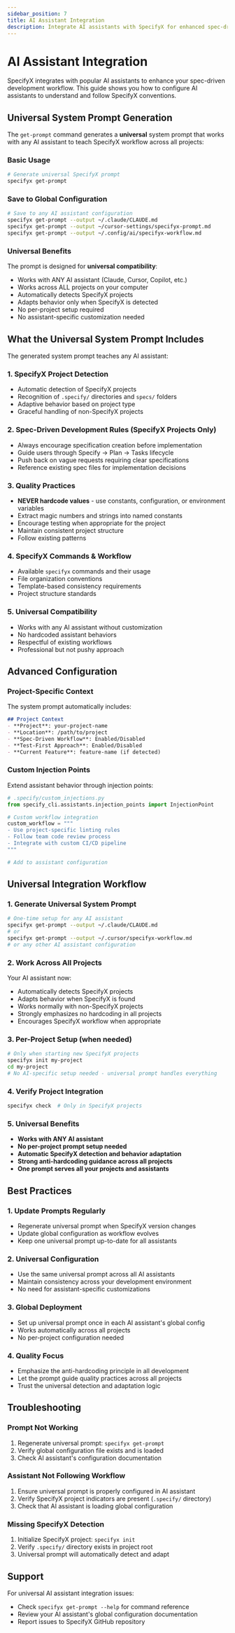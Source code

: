 ```yaml
---
sidebar_position: 7
title: AI Assistant Integration
description: Integrate AI assistants with SpecifyX for enhanced spec-driven development
---
```


# AI Assistant Integration

SpecifyX integrates with popular AI assistants to enhance your spec-driven development workflow. This guide shows you how to configure AI assistants to understand and follow SpecifyX conventions.

## Universal System Prompt Generation

The `get-prompt` command generates a **universal** system prompt that works with any AI assistant to teach SpecifyX workflow across all projects:

### Basic Usage

```bash
# Generate universal SpecifyX prompt
specifyx get-prompt
```

### Save to Global Configuration

```bash
# Save to any AI assistant configuration
specifyx get-prompt --output ~/.claude/CLAUDE.md
specifyx get-prompt --output ~/cursor-settings/specifyx-prompt.md
specifyx get-prompt --output ~/.config/ai/specifyx-workflow.md
```

### Universal Benefits

The prompt is designed for **universal compatibility**:
- Works with ANY AI assistant (Claude, Cursor, Copilot, etc.)
- Works across ALL projects on your computer
- Automatically detects SpecifyX projects
- Adapts behavior only when SpecifyX is detected
- No per-project setup required
- No assistant-specific customization needed

## What the Universal System Prompt Includes

The generated system prompt teaches any AI assistant:

### 1. SpecifyX Project Detection
- Automatic detection of SpecifyX projects
- Recognition of `.specify/` directories and `specs/` folders
- Adaptive behavior based on project type
- Graceful handling of non-SpecifyX projects

### 2. Spec-Driven Development Rules (SpecifyX Projects Only)
- Always encourage specification creation before implementation
- Guide users through Specify → Plan → Tasks lifecycle
- Push back on vague requests requiring clear specifications
- Reference existing spec files for implementation decisions

### 3. Quality Practices
- **NEVER hardcode values** - use constants, configuration, or environment variables
- Extract magic numbers and strings into named constants
- Encourage testing when appropriate for the project
- Maintain consistent project structure
- Follow existing patterns

### 4. SpecifyX Commands & Workflow
- Available `specifyx` commands and their usage
- File organization conventions
- Template-based consistency requirements
- Project structure standards

### 5. Universal Compatibility
- Works with any AI assistant without customization
- No hardcoded assistant behaviors
- Respectful of existing workflows
- Professional but not pushy approach

## Advanced Configuration

### Project-Specific Context

The system prompt automatically includes:

```markdown
## Project Context
- **Project**: your-project-name
- **Location**: /path/to/project
- **Spec-Driven Workflow**: Enabled/Disabled
- **Test-First Approach**: Enabled/Disabled
- **Current Feature**: feature-name (if detected)
```

### Custom Injection Points

Extend assistant behavior through injection points:

```python
# .specify/custom_injections.py
from specify_cli.assistants.injection_points import InjectionPoint

# Custom workflow integration
custom_workflow = """
- Use project-specific linting rules
- Follow team code review process
- Integrate with custom CI/CD pipeline
"""

# Add to assistant configuration
```

## Universal Integration Workflow

### 1. Generate Universal System Prompt
```bash
# One-time setup for any AI assistant
specifyx get-prompt --output ~/.claude/CLAUDE.md
# or
specifyx get-prompt --output ~/.cursor/specifyx-workflow.md
# or any other AI assistant configuration
```

### 2. Work Across All Projects
Your AI assistant now:
- Automatically detects SpecifyX projects
- Adapts behavior when SpecifyX is found
- Works normally with non-SpecifyX projects
- Strongly emphasizes no hardcoding in all projects
- Encourages SpecifyX workflow when appropriate

### 3. Per-Project Setup (when needed)
```bash
# Only when starting new SpecifyX projects
specifyx init my-project
cd my-project
# No AI-specific setup needed - universal prompt handles everything
```

### 4. Verify Project Integration
```bash
specifyx check  # Only in SpecifyX projects
```

### 5. Universal Benefits
- **Works with ANY AI assistant**
- **No per-project prompt setup needed**
- **Automatic SpecifyX detection and behavior adaptation**
- **Strong anti-hardcoding guidance across all projects**
- **One prompt serves all your projects and assistants**

## Best Practices

### 1. Update Prompts Regularly
- Regenerate universal prompt when SpecifyX version changes
- Update global configuration as workflow evolves
- Keep one universal prompt up-to-date for all assistants

### 2. Universal Configuration
- Use the same universal prompt across all AI assistants
- Maintain consistency across your development environment
- No need for assistant-specific customizations

### 3. Global Deployment
- Set up universal prompt once in each AI assistant's global config
- Works automatically across all projects
- No per-project configuration needed

### 4. Quality Focus
- Emphasize the anti-hardcoding principle in all development
- Let the prompt guide quality practices across all projects
- Trust the universal detection and adaptation logic

## Troubleshooting

### Prompt Not Working
1. Regenerate universal prompt: `specifyx get-prompt`
2. Verify global configuration file exists and is loaded
3. Check AI assistant's configuration documentation

### Assistant Not Following Workflow
1. Ensure universal prompt is properly configured in AI assistant
2. Verify SpecifyX project indicators are present (`.specify/` directory)
3. Check that AI assistant is loading global configuration

### Missing SpecifyX Detection
1. Initialize SpecifyX project: `specifyx init`
2. Verify `.specify/` directory exists in project root
3. Universal prompt will automatically detect and adapt

## Support

For universal AI assistant integration issues:
- Check `specifyx get-prompt --help` for command reference
- Review your AI assistant's global configuration documentation
- Report issues to SpecifyX GitHub repository
